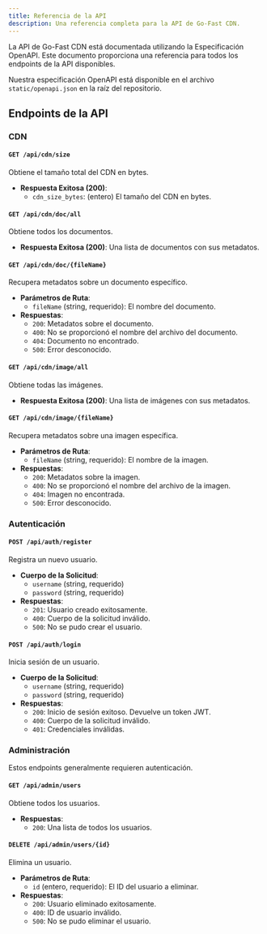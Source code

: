 ```yaml
---
title: Referencia de la API
description: Una referencia completa para la API de Go-Fast CDN.
---
```


La API de Go-Fast CDN está documentada utilizando la Especificación OpenAPI. Este documento proporciona una referencia para todos los endpoints de la API disponibles.

Nuestra especificación OpenAPI está disponible en el archivo `static/openapi.json` en la raíz del repositorio.

## Endpoints de la API

### CDN

#### `GET /api/cdn/size`

Obtiene el tamaño total del CDN en bytes.

- **Respuesta Exitosa (200)**:
  - `cdn_size_bytes`: (entero) El tamaño del CDN en bytes.

#### `GET /api/cdn/doc/all`

Obtiene todos los documentos.

- **Respuesta Exitosa (200)**: Una lista de documentos con sus metadatos.

#### `GET /api/cdn/doc/{fileName}`

Recupera metadatos sobre un documento específico.

- **Parámetros de Ruta**:
  - `fileName` (string, requerido): El nombre del documento.
- **Respuestas**:
  - `200`: Metadatos sobre el documento.
  - `400`: No se proporcionó el nombre del archivo del documento.
  - `404`: Documento no encontrado.
  - `500`: Error desconocido.

#### `GET /api/cdn/image/all`

Obtiene todas las imágenes.

- **Respuesta Exitosa (200)**: Una lista de imágenes con sus metadatos.

#### `GET /api/cdn/image/{fileName}`

Recupera metadatos sobre una imagen específica.

- **Parámetros de Ruta**:
  - `fileName` (string, requerido): El nombre de la imagen.
- **Respuestas**:
  - `200`: Metadatos sobre la imagen.
  - `400`: No se proporcionó el nombre del archivo de la imagen.
  - `404`: Imagen no encontrada.
  - `500`: Error desconocido.

### Autenticación

#### `POST /api/auth/register`

Registra un nuevo usuario.

- **Cuerpo de la Solicitud**:
  - `username` (string, requerido)
  - `password` (string, requerido)
- **Respuestas**:
  - `201`: Usuario creado exitosamente.
  - `400`: Cuerpo de la solicitud inválido.
  - `500`: No se pudo crear el usuario.

#### `POST /api/auth/login`

Inicia sesión de un usuario.

- **Cuerpo de la Solicitud**:
  - `username` (string, requerido)
  - `password` (string, requerido)
- **Respuestas**:
  - `200`: Inicio de sesión exitoso. Devuelve un token JWT.
  - `400`: Cuerpo de la solicitud inválido.
  - `401`: Credenciales inválidas.

### Administración

Estos endpoints generalmente requieren autenticación.

#### `GET /api/admin/users`

Obtiene todos los usuarios.

- **Respuestas**:
  - `200`: Una lista de todos los usuarios.

#### `DELETE /api/admin/users/{id}`

Elimina un usuario.

- **Parámetros de Ruta**:
  - `id` (entero, requerido): El ID del usuario a eliminar.
- **Respuestas**:
  - `200`: Usuario eliminado exitosamente.
  - `400`: ID de usuario inválido.
  - `500`: No se pudo eliminar el usuario. 